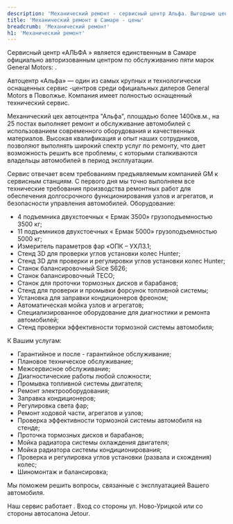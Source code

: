 ```yaml
---
description: 'Механический ремонт - сервисный центр Альфа. Выгодные цены, высокое качество работы, официальный автосервис General Motors в Самаре.'
title: 'Механический ремонт в Самаре - цены'
breadcrumb: 'Механический ремонт'
h1: 'Механический ремонт'
---
```


<p>
	 Сервисный центр «АЛЬФА » является единственным в Самаре официально авторизованным центром по обслуживанию пяти марок General Motors: <RemontModels />.
</p>
<p>
	 Автоцентр «Альфа» — один из самых крупных и технологически оснащенных сервис -центров среди официальных дилеров General Motors в Поволжье. Компания имеет полностью оснащенный технический сервис.
</p>
<p>
	 Механический цех автоцентра "Альфа", площадью более 1400кв.м., на 25 постах выполняет ремонт и обслуживание автомобилей с использованием современного оборудования и качественных материалов. Высокая квалификация и опыт наших сотрудников, позволяют выполнять широкий спектр услуг по ремонту, что дает возможность решить все проблемы, с которыми сталкиваются владельцы автомобилей в период эксплуатации.
</p>
<p>
	 Сервис отвечает всем требованиям предъявляемым компанией GM к сервисным станциям. С первого дня мы точно выполняем все технические требования производства ремонтных работ для обеспечения долгосрочного функционирования узлов и агрегатов, и безопасности управления автомобилей. Оборудование:
</p>
<ul>
	<li>4 подъемника двухстоечных « Ермак 3500» грузоподъемностью 3500 кг;</li>
	<li>11 подъемников двухстоечных « Ермак 5000» грузоподъемностью 5000 кг;</li>
	<li>Измеритель параметров фар «ОПК – УХЛ3.1;</li>
	<li>Стенд 3D для проверки углов установки колес Hunter;</li>
	<li>Стенд 3D для проверки и регулировки углов установки колес Hunter;</li>
	<li>Станок балансировочный Sice S626;</li>
	<li>Станок балансировочный TECO;</li>
	<li>Станок для проточки тормозных дисков и барабанов;</li>
	<li>Стенд для проверки и промывки форсунок топливной системы;</li>
	<li>Установка для заправки кондиционеров фреоном;</li>
	<li>Автоматическая мойка узлов и агрегатов;</li>
	<li>Специализированное оборудование для диагностики и ремонта автомобилей;</li>
	<li>Стенд проверки эффективности тормозной системы автомобиля;</li>
</ul>
<p>
	 К Вашим услугам:
</p>
<ul>
	<li>Гарантийное и после - гарантийное обслуживание;</li>
	<li>Плановое техническое обслуживание;</li>
	<li>Межсервисное обслуживание;</li>
	<li>Диагностические работы любой сложности;</li>
	<li>Промывка топливной системы двигателя;</li>
	<li>Ремонт электрооборудования;</li>
	<li>Заправка кондиционеров;</li>
	<li>Регулировка света фар;</li>
	<li>Ремонт ходовой части, агрегатов и узлов;</li>
	<li>Проверка эффективности тормозной системы автомобиля на стенде;</li>
	<li>Проточка тормозных дисков и барабанов;</li>
	<li>Мойка радиатора системы охлаждения двигателя;</li>
	<li>Мойка радиатора системы кондиционирования;</li>
	<li>Проверка и регулировка углов установки (развала и схождения) колес;</li>
	<li>Шиномонтаж и балансировка;</li>
</ul>
<p>
	Мы поможем решить вопросы, связанные с эксплуатацией Вашего автомобиля.
</p>
<p>
	Наш сервис работает <Fragment set:html={workHours} />. Вход со стороны ул. Ново-Урицкой  или со стороны автосалона Jetour.
</p>

<RemontModels type="images" />
 